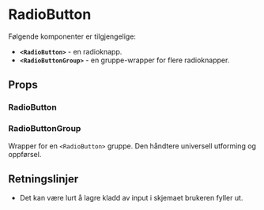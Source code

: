 
<Meta of={RadioButtonStories} />

# RadioButton

<ComponentLinkRow
  docsHref="https://design.domstol.no/987b33f71/p/75d63e-radiobutton/b/939219"
  figmaHref="https://www.figma.com/file/ewqSDmkgqDQ5PyOsRp4V5b/?node-id=155%3A38"
  githubHref="https://github.com/domstolene/designsystem/tree/main/packages/components/src/components/RadioButton"
  storybookHref="https://domstolene.github.io/designsystem/?path=/story/dds-components-components-radiobutton--default"
  withBottomSpacing
/>

Følgende komponenter er tilgjengelige:

- **`<RadioButton>`** - en radioknapp.
- **`<RadioButtonGroup>`** - en gruppe-wrapper for flere radioknapper.

## Props

### RadioButton

<Canvas of={RadioButtonStories.Preview} />
<Controls of={RadioButtonStories.Preview} />

### RadioButtonGroup

Wrapper for en `<RadioButton>` gruppe. Den håndtere universell utforming og oppførsel.

<Canvas of={RadioButtonGroupStories.Preview} />
<Controls of={RadioButtonGroupStories.Preview} />

## Retningslinjer

- Det kan være lurt å lagre kladd av input i skjemaet brukeren fyller ut.
